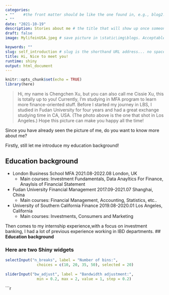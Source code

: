 ```yaml
---
categories:  
- ""    #the front matter should be like the one found in, e.g., blog2.md. It cannot be like the normal Rmd we used
- ""
date: "2021-10-19"
description: Stories about me # the title that will show up once someone gets to this page
draft: false
image: MylifeinUSA.jpeg # save picture in \static\img\blogs. Acceptable formats= jpg, jpeg, or png . Your iPhone pics wont work

keywords: ""
slug: self_introduction # slug is the shorthand URL address... no spaces plz
title: Hi, Nice to meet you!
runtime: shiny
output: html_document
---
```


```r
knitr::opts_chunk$set(echo = TRUE)
library(here)
```

> Hi, my name is Chengchen Xu, but you can also call me Cissie Xu, this is totally up to you!
Currently, I'm studying in MFA program to learn more finance-oriented stuff. Before I started my journey in LBS, I studied in Fudan University for four years and had a great exchange studying time in CA, USA. (The photo above is the one that shot in Los Angeles.) Hope this picture can make you happy all the time!

Since you have already seen the picture of me, do you want to know more about me?

Firstly, still let me introduce my education background!

## **Education background**
-   London Business School              MFA                     2021.08-2022.08   London, UK
    -  Main courses: Investment Fundamentals, Data Anayltics For Finance, Anaylsis of Financial Statement
-   Fudan University                    Financial Management    2017.09-2021.07   Shanghai, China
    -  Main courses: Financial Management, Accounting, Statistics, etc..

-   University of Southern California   Finance                 2019.08-2020.01         Los Angeles, California
    -  Main courses: Investments, Consumers and Marketing


Then comes to my internship experience,with a focus on investment banking, I had a lot of previous experience working in IBD departments.
## **Education background**

### Here are two Shiny widgets

```r
selectInput("n_breaks", label = "Number of bins:",
              choices = c(10, 20, 35, 50), selected = 20)
  
sliderInput("bw_adjust", label = "Bandwidth adjustment:",
              min = 0.2, max = 2, value = 1, step = 0.2)
```


```r
